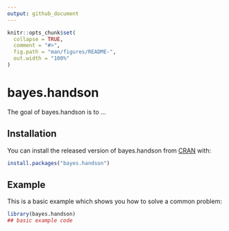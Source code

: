 ```yaml
---
output: github_document
---
```


<!-- README.md is generated from README.Rmd. Please edit that file -->

```r
knitr::opts_chunk$set(
  collapse = TRUE,
  comment = "#>",
  fig.path = "man/figures/README-",
  out.width = "100%"
)
```

# bayes.handson

<!-- badges: start -->
<!-- badges: end -->

The goal of bayes.handson is to ...

## Installation

You can install the released version of bayes.handson from [CRAN](https://CRAN.R-project.org) with:

``` r
install.packages("bayes.handson")
```

## Example

This is a basic example which shows you how to solve a common problem:

```r
library(bayes.handson)
## basic example code
```

